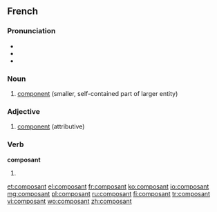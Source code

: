 ==French==
{{wikipedia|lang=fr}}

===Pronunciation===
* {{audio|Fr-composant.ogg|composant|lang=fr}}
* {{IPA|lang=fr|/kɔ̃.po.zɑ̃/}}
* {{homophones|lang=fr|composants}}

===Noun===
{{fr-noun|m}}

# [[component]] (smaller, self-contained part of larger entity)

===Adjective===
{{fr-adj|f=composante}}

# [[component]] (attributive)

===Verb===
'''composant'''

# {{present participle of|composer|lang=fr}}

[[et:composant]]
[[el:composant]]
[[fr:composant]]
[[ko:composant]]
[[io:composant]]
[[mg:composant]]
[[pl:composant]]
[[ru:composant]]
[[fi:composant]]
[[tr:composant]]
[[vi:composant]]
[[wo:composant]]
[[zh:composant]]